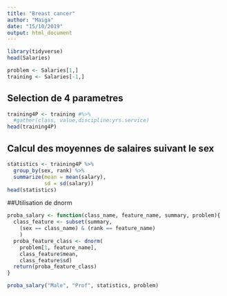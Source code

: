 ```yaml
---
title: "Breast cancer"
author: "Maiga"
date: "15/10/2019"
output: html_document
---
```

```r
library(tidyverse)
head(Salaries)


```

```r
problem <- Salaries[1,]
training <- Salaries[-1,]
```

## Selection de 4 parametres
```r
training4P <- training #%>% 
  #gather(class, value,discipline:yrs.service)
head(training4P)
```

## Calcul des moyennes de salaires suivant le sex
```r
statistics <- training4P %>% 
  group_by(sex, rank) %>% 
  summarize(mean = mean(salary),
            sd = sd(salary))
head(statistics)
```
##Utilisation de dnorm
```r

proba_salary <- function(class_name, feature_name, summary, problem){
  class_feature <- subset(summary,
    (sex == class_name) & (rank == feature_name)
    )
  proba_feature_class <- dnorm(
    problem[1, feature_name],
    class_feature$mean,
    class_feature$sd)
  return(proba_feature_class)
}

proba_salary("Male", "Prof", statistics, problem)
```




